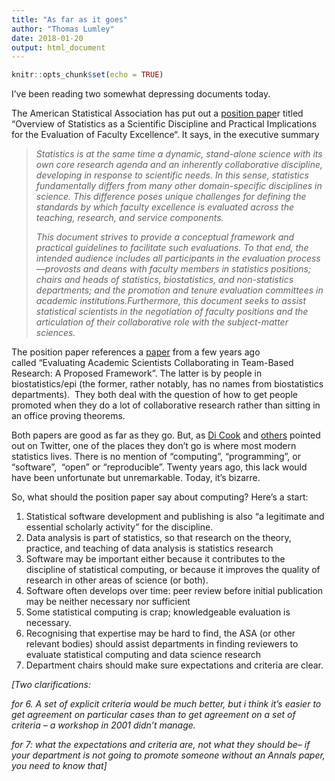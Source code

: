 ```yaml
---
title: "As far as it goes"
author: "Thomas Lumley"
date: 2018-01-20
output: html_document
---
```


```r
knitr::opts_chunk$set(echo = TRUE)
```

I’ve been reading two somewhat depressing documents today.

The American Statistical Association has put out a [position pape](http://www.amstat.org/asa/files/pdfs/POL-Statistics-as-a-Scientific-Discipline.pdf)r titled “Overview of Statistics as a Scientific Discipline and Practical Implications for the Evaluation of Faculty Excellence“. It says, in the executive summary

> _Statistics is at the same time a dynamic, stand-alone science with its own core research agenda and an inherently collaborative discipline, developing in response to scientific needs. In this sense, statistics fundamentally differs from many other domain-specific disciplines in science. This difference poses unique challenges for defining the standards by which faculty excellence is evaluated across the teaching, research, and service components._
> 
> _This document strives to provide a conceptual framework and practical guidelines to facilitate such evaluations. To that end, the intended audience includes all participants in the evaluation process—provosts and deans with faculty members in statistics positions; chairs and heads of statistics, biostatistics, and non-statistics departments; and the promotion and tenure evaluation committees in academic institutions.Furthermore, this document seeks to assist statistical scientists in the negotiation of faculty positions and the articulation of their collaborative role with the subject-matter sciences._ 

The position paper references a [paper](https://www.ncbi.nlm.nih.gov/pmc/articles/PMC4653084/) from a few years ago called “Evaluating Academic Scientists Collaborating in Team-Based Research: A Proposed Framework”. The latter is by people in biostatistics/epi (the former, rather notably, has no names from biostatistics departments).  They both deal with the question of how to get people promoted when they do a lot of collaborative research rather than sitting in an office proving theorems.  

Both papers are good as far as they go. But, as [Di Cook](https://twitter.com/askdrstats/status/954773643564847104) and [others](https://twitter.com/JennyBryan/status/954800417166082048) pointed out on Twitter, one of the places they don’t go is where most modern statistics lives. There is no mention of “computing”, “programming”, or “software”,  “open” or “reproducible”. Twenty years ago, this lack would have been unfortunate but unremarkable. Today, it’s bizarre. 

So, what should the position paper say about computing? Here’s a start:

1.  Statistical software development and publishing is also “a legitimate and essential scholarly activity” for the discipline.  
2.  Data analysis is part of statistics, so that research on the theory, practice, and teaching of data analysis is statistics research
3.  Software may be important either because it contributes to the discipline of statistical computing, or because it improves the quality of research in other areas of science (or both). 
4.  Software often develops over time: peer review before initial publication may be neither necessary nor sufficient
5.  Some statistical computing is crap; knowledgeable evaluation is necessary.
6.  Recognising that expertise may be hard to find, the ASA (or other relevant bodies) should assist departments in finding reviewers to evaluate statistical computing and data science research
7.  Department chairs should make sure expectations and criteria are clear.

  

  

_[Two clarifications: _

_for 6. A set of explicit criteria would be much better, but i think it’s easier to get agreement on particular cases than to get agreement on a set of criteria -- a workshop in 2001 didn’t manage._

_for 7: what the expectations and criteria are, not what they should be-- if your department is not going to promote someone without an Annals paper, you need to know that]_
